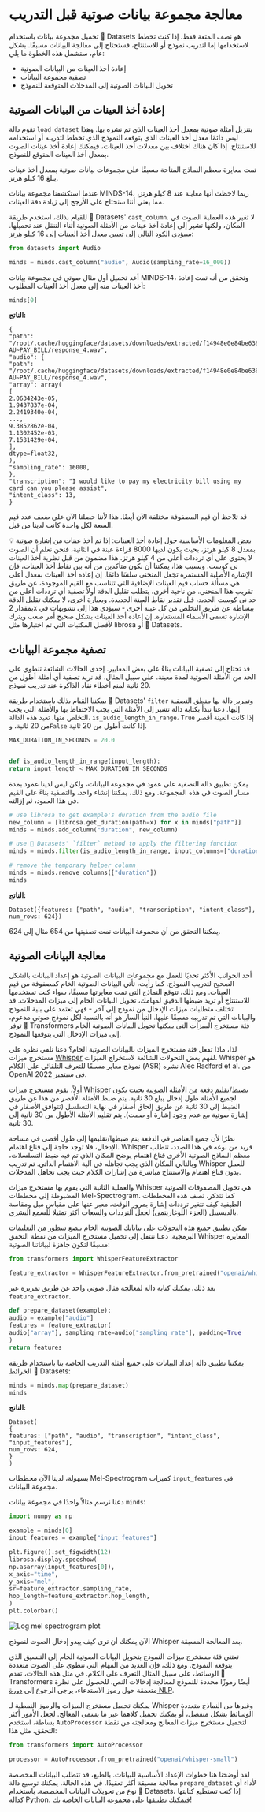 # معالجة مجموعة بيانات صوتية قبل التدريب

تحميل مجموعة بيانات باستخدام 🤗 Datasets هو نصف المتعة فقط. إذا كنت تخطط لاستخدامها إما لتدريب نموذج أو للاستنتاج، فستحتاج إلى معالجة البيانات مسبقًا. بشكل عام، ستشمل هذه الخطوة ما يلي:

* إعادة أخذ العينات من البيانات الصوتية
* تصفية مجموعة البيانات
* تحويل البيانات الصوتية إلى المدخلات المتوقعة للنموذج

## إعادة أخذ العينات من البيانات الصوتية

تقوم دالة `load_dataset` بتنزيل أمثلة صوتية بمعدل أخذ العينات الذي تم نشره بها. وهذا ليس دائمًا معدل أخذ العينات الذي يتوقعه النموذج الذي تخطط لتدريبه أو استخدامه للاستنتاج. إذا كان هناك اختلاف بين معدلات أخذ العينات، فيمكنك إعادة أخذ عينات الصوت بمعدل أخذ العينات المتوقع للنموذج.

تمت معايرة معظم النماذج المتاحة مسبقًا على مجموعات بيانات صوتية بمعدل أخذ عينات يبلغ 16 كيلو هرتز.

عندما استكشفنا مجموعة بيانات MINDS-14، ربما لاحظت أنها معاينة عند 8 كيلو هرتز، مما يعني أننا سنحتاج على الأرجح إلى زيادة دقة العينات.

للقيام بذلك، استخدم طريقة 🤗 Datasets' `cast_column`. لا تغير هذه العملية الصوت في المكان، ولكنها تشير إلى إعادة أخذ عينات من الأمثلة الصوتية أثناء التنقل عند تحميلها. سيؤدي الكود التالي إلى تعيين معدل أخذ العينات إلى 16 كيلو هرتز:

```py
from datasets import Audio

minds = minds.cast_column("audio", Audio(sampling_rate=16_000))
```

أعد تحميل أول مثال صوتي في مجموعة بيانات MINDS-14، وتحقق من أنه تمت إعادة أخذ العينات منه إلى معدل أخذ العينات المطلوب:

```py
minds[0]
```

**الناتج:**

```out
{
"path": "/root/.cache/huggingface/datasets/downloads/extracted/f14948e0e84be638dd7943ac36518a4cf3324e8b7aa331c5ab11541518e9368c/en-AU~PAY_BILL/response_4.wav",
"audio": {
"path": "/root/.cache/huggingface/datasets/downloads/extracted/f14948e0e84be638dd7943ac36518a4cf3324e8b7aa331c5ab11541518e9368c/en-AU~PAY_BILL/response_4.wav",
"array": array(
[
2.0634243e-05,
1.9437837e-04,
2.2419340e-04,
...,
9.3852862e-04,
1.1302452e-03,
7.1531429e-04,
],
dtype=float32,
),
"sampling_rate": 16000,
},
"transcription": "I would like to pay my electricity bill using my card can you please assist",
"intent_class": 13,
}
```

قد تلاحظ أن قيم المصفوفة مختلفة الآن أيضًا. هذا لأننا حصلنا الآن على ضعف عدد قيم السعة لكل واحدة كانت لدينا من قبل.

<Tip>

💡 بعض المعلومات الأساسية حول إعادة أخذ العينات: إذا تم أخذ عينات من إشارة صوتية بمعدل 8 كيلو هرتز، بحيث يكون لديها 8000 قراءة عينة في الثانية، فنحن نعلم أن الصوت لا يحتوي على أي ترددات أعلى من 4 كيلو هرتز. هذا مضمون من قبل نظرية أخذ العينات ني كوست. وبسبب هذا، يمكننا أن نكون متأكدين من أنه بين نقاط أخذ العينات، فإن الإشارة الأصلية المستمرة تجعل المنحنى سلسًا دائمًا. إن إعادة أخذ العينات بمعدل أعلى هي مسألة حساب قيم العينات الإضافية التي تتناسب مع القيم الموجودة، عن طريق تقريب هذا المنحنى. من ناحية أخرى، يتطلب تقليل الدقة أولاً تصفية أي ترددات أعلى من حد ني كوست الجديد، قبل تقدير نقاط العينة الجديدة. وبعبارة أخرى، لا يمكنك تقليل الدقة بمقدار 2x ببساطة عن طريق التخلص من كل عينة أخرى - سيؤدي هذا إلى تشويهات في الإشارة تسمى الأسماء المستعارة. إن إعادة أخذ العينات بشكل صحيح أمر صعب ويترك لأفضل المكتبات التي تم اختبارها مثل librosa أو 🤗 Datasets.

</Tip>

## تصفية مجموعة البيانات

قد تحتاج إلى تصفية البيانات بناءً على بعض المعايير. إحدى الحالات الشائعة تنطوي على الحد من الأمثلة الصوتية لمدة معينة. على سبيل المثال، قد نريد تصفية أي أمثلة أطول من 20 ثانية لمنع أخطاء نفاد الذاكرة عند تدريب نموذج.

يمكننا القيام بذلك باستخدام طريقة 🤗 Datasets' `filter` وتمرير دالة بها منطق التصفية إليها. دعنا نبدأ بكتابة دالة تشير إلى الأمثلة التي يجب الاحتفاظ بها والأمثلة التي يجب التخلص منها. تعيد هذه الدالة، `is_audio_length_in_range`، `True` إذا كانت العينة أقصر من 20 ثانية، و`False` إذا كانت أطول من 20 ثانية.

```py
MAX_DURATION_IN_SECONDS = 20.0


def is_audio_length_in_range(input_length):
return input_length < MAX_DURATION_IN_SECONDS
```

يمكن تطبيق دالة التصفية على عمود في مجموعة البيانات، ولكن ليس لدينا عمود بمدة مسار الصوت في هذه المجموعة. ومع ذلك، يمكننا إنشاء واحد، والتصفية بناءً على القيم في هذا العمود، ثم إزالته.

```py
# use librosa to get example's duration from the audio file
new_column = [librosa.get_duration(path=x) for x in minds["path"]]
minds = minds.add_column("duration", new_column)

# use 🤗 Datasets' `filter` method to apply the filtering function
minds = minds.filter(is_audio_length_in_range, input_columns=["duration"])

# remove the temporary helper column
minds = minds.remove_columns(["duration"])
minds
```

**الناتج:**

```out
Dataset({features: ["path", "audio", "transcription", "intent_class"], num_rows: 624})
```

يمكننا التحقق من أن مجموعة البيانات تمت تصفيتها من 654 مثال إلى 624.

## معالجة البيانات الصوتية

أحد الجوانب الأكثر تحديًا للعمل مع مجموعات البيانات الصوتية هو إعداد البيانات بالشكل الصحيح لتدريب النموذج. كما رأيت، تأتي البيانات الصوتية الخام كمصفوفة من قيم العينات. ومع ذلك، تتوقع النماذج التي تمت معايرتها مسبقًا، سواء كنت تستخدمها للاستنتاج أو تريد ضبطها الدقيق لمهامك، تحويل البيانات الخام إلى ميزات المدخلات. قد تختلف متطلبات ميزات الإدخال من نموذج إلى آخر - فهي تعتمد على بنية النموذج والبيانات التي تم تدريبه مسبقًا عليها. النبأ السار هو أنه بالنسبة لكل نموذج صوتي مدعوم، توفر 🤗 Transformers فئة مستخرج الميزات التي يمكنها تحويل البيانات الصوتية الخام إلى ميزات الإدخال التي يتوقعها النموذج.

لذا، ماذا تفعل فئة مستخرج الميزات بالبيانات الصوتية الخام؟ دعنا نلقي نظرة على مستخرج ميزات [Whisper](https://huggingface.co/papers/2212.04356) لفهم بعض التحولات الشائعة لاستخراج الميزات. Whisper هو نموذج معاير مسبقًا للتعرف التلقائي على الكلام (ASR) نشره Alec Radford et al. من OpenAI في سبتمبر 2022.

أولاً، يقوم مستخرج ميزات Whisper بضبط/تقليم دفعة من الأمثلة الصوتية بحيث يكون لجميع الأمثلة طول إدخال يبلغ 30 ثانية. يتم ضبط الأمثلة الأقصر من هذا عن طريق الضبط إلى 30 ثانية عن طريق إلحاق أصفار في نهاية التسلسل (تتوافق الأصفار في إشارة صوتية مع عدم وجود إشارة أو صمت). يتم تقليم الأمثلة الأطول من 30 ثانية إلى 30 ثانية.

نظرًا لأن جميع العناصر في الدفعة يتم ضبطها/تقليمها إلى طول أقصى في مساحة الإدخال، فلا توجد حاجة إلى قناع اهتمام. Whisper فريد من نوعه في هذا الصدد، تتطلب معظم النماذج الصوتية الأخرى قناع اهتمام يوضح المكان الذي تم فيه ضبط التسلسلات، وبالتالي المكان الذي يجب تجاهله في آلية الاهتمام الذاتي. تم تدريب Whisper للعمل بدون قناع اهتمام والاستنتاج مباشرة من إشارات الكلام حيث يجب تجاهل المدخلات.

والعملية الثانية التي يقوم بها مستخرج ميزات Whisper هي تحويل المصفوفات الصوتية المضبوطة إلى مخططات Mel-Spectrogram. كما تتذكر، تصف هذه المخططات الطيفية كيف تتغير ترددات إشارة بمرور الوقت، معبر عنها على مقياس ميل ومقاسة بالديسيبل (الجزء اللوغاريتمي) لجعل الترددات والسعات أكثر تمثيلا للسمع البشري.

يمكن تطبيق جميع هذه التحولات على بياناتك الصوتية الخام ببضع سطور من التعليمات البرمجية. دعنا ننتقل إلى تحميل مستخرج الميزات من نقطة التحقق Whisper المعايرة مسبقًا لتكون جاهزة لبياناتنا الصوتية:

```py
from transformers import WhisperFeatureExtractor

feature_extractor = WhisperFeatureExtractor.from_pretrained("openai/whisper-small")
```

بعد ذلك، يمكنك كتابة دالة لمعالجة مثال صوتي واحد عن طريق تمريره عبر `feature_extractor`.

```py
def prepare_dataset(example):
audio = example["audio"]
features = feature_extractor(
audio["array"], sampling_rate=audio["sampling_rate"], padding=True
)
return features
```

يمكننا تطبيق دالة إعداد البيانات على جميع أمثلة التدريب الخاصة بنا باستخدام طريقة الخرائط 🤗 Datasets:

```py
minds = minds.map(prepare_dataset)
minds
```

**الناتج:**

```out
Dataset(
{
features: ["path", "audio", "transcription", "intent_class", "input_features"],
num_rows: 624,
}
)
```

بسهولة، لدينا الآن مخططات Mel-Spectrogram كميزات `input_features` في مجموعة البيانات.

دعنا نرسم مثالاً واحدًا في مجموعة بيانات `minds`:

```py
import numpy as np

example = minds[0]
input_features = example["input_features"]

plt.figure().set_figwidth(12)
librosa.display.specshow(
np.asarray(input_features[0]),
x_axis="time",
y_axis="mel",
sr=feature_extractor.sampling_rate,
hop_length=feature_extractor.hop_length,
)
plt.colorbar()
```

<div class="flex justify-center">
<img src="https://huggingface.co/datasets/huggingface-course/audio-course-images/resolve/main/log_mel_whisper.png" alt="Log mel spectrogram plot">
</div>

الآن يمكنك أن ترى كيف يبدو إدخال الصوت لنموذج Whisper بعد المعالجة المسبقة.

تعتني فئة مستخرج ميزات النموذج بتحويل البيانات الصوتية الخام إلى التنسيق الذي يتوقعه النموذج. ومع ذلك، فإن العديد من المهام التي تنطوي على الصوت متعددة الوسائط، على سبيل المثال التعرف على الكلام. في مثل هذه الحالات، تقدم 🤗 Transformers أيضًا رموزًا محددة للنموذج لمعالجة إدخالات النص. للحصول على نظرة متعمقة حول رموز الاستدعاء، يرجى الرجوع إلى [دورة NLP](https://huggingface.co/course/chapter2/4).

يمكنك تحميل مستخرج الميزات والرموز النمطية لـ Whisper وغيرها من النماذج متعددة الوسائط بشكل منفصل، أو يمكنك تحميل كلاهما عبر ما يسمى المعالج. لجعل الأمور أكثر بساطة، استخدم `AutoProcessor` لتحميل مستخرج ميزات المعالج ومعالجته من نقطة التحقق، مثل هذا:

```py
from transformers import AutoProcessor

processor = AutoProcessor.from_pretrained("openai/whisper-small")
```

لقد أوضحنا هنا خطوات الإعداد الأساسية للبيانات. بالطبع، قد تتطلب البيانات المخصصة معالجة مسبقة أكثر تعقيدًا. في هذه الحالة، يمكنك توسيع دالة `prepare_dataset` لأداء أي نوع من تحويلات البيانات المخصصة. باستخدام 🤗 Datasets، إذا كنت تستطيع كتابتها كدالة Python، فيمكنك [تطبيقها](https://huggingface.co/docs/datasets/audio_process) على مجموعة البيانات الخاصة بك!